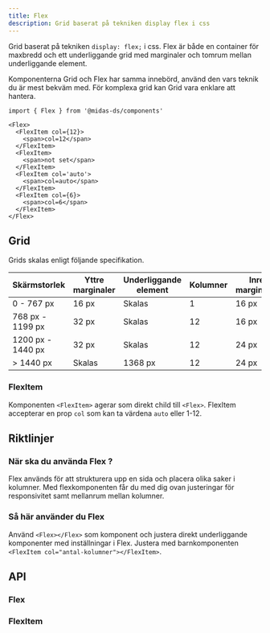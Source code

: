 ```yaml
---
title: Flex
description: Grid baserat på tekniken display flex i css
---
```



<ComponentHeader
  name='Flex'
  friendlyName='Rutnät'
  overrideHeadlessLink=''
/>

Grid baserat på tekniken `display: flex;` i css. Flex är både en container för maxbredd och ett underliggande grid med marginaler och tomrum mellan underliggande element.

Komponenterna Grid och Flex har samma innebörd, använd den vars teknik du är mest bekväm med. För komplexa grid kan Grid vara enklare att hantera.

```tsx
import { Flex } from '@midas-ds/components'
```

```tsx
<Flex>
  <FlexItem col={12}>
    <span>col=12</span>
  </FlexItem>
  <FlexItem>
    <span>not set</span>
  </FlexItem>
  <FlexItem col='auto'>
    <span>col=auto</span>
  </FlexItem>
  <FlexItem col={6}>
    <span>col=6</span>
  </FlexItem>
</Flex>
```

<Example />

## Grid

Grids skalas enligt följande specifikation.

| Skärmstorlek      | Yttre marginaler | Underliggande element | Kolumner | Inre marginaler |
| ----------------- | ---------------- | --------------------- | -------- | --------------- |
| 0 - 767 px        | 16 px            | Skalas                | 1        | 16 px           |
| 768 px - 1199 px  | 32 px            | Skalas                | 12       | 16 px           |
| 1200 px - 1440 px | 32 px            | Skalas                | 12       | 24 px           |
| > 1440 px         | Skalas           | 1368 px               | 12       | 24 px           |

### FlexItem

Komponenten `<FlexItem>` agerar som direkt child till `<Flex>`. FlexItem accepterar en prop `col` som kan ta värdena `auto` eller 1-12.

## Riktlinjer

### När ska du använda Flex ?

Flex används för att strukturera upp en sida och placera olika saker i kolumner. Med flexkomponenten får du med dig ovan
justeringar för responsivitet samt mellanrum mellan kolumner.

### Så här använder du Flex

Använd `<Flex></Flex>` som komponent och justera direkt underliggande komponenter med inställningar i Flex. Justera med barnkomponenten
`<FlexItem col="antal-kolumner"></FlexItem>`.

## API

### Flex

<PropTable name='Flex' />

### FlexItem

<PropTable
  name='FlexItem'
  defaultOpen={false}
/>
